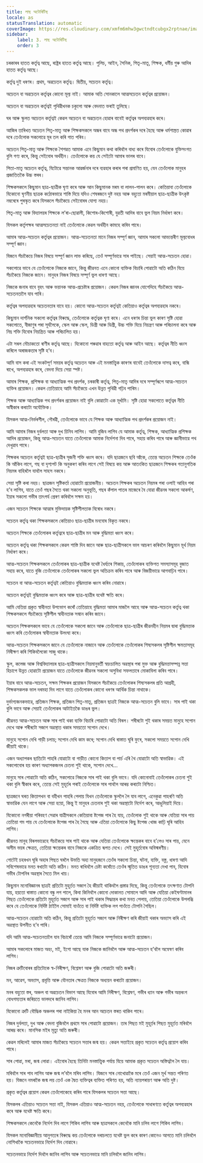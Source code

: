 ```yaml
---
title: লাছ অটোৰিটিছ
locale: as
statusTranslation: automatic
coverImage: https://res.cloudinary.com/xmfm6mhw3gwctndtcubgx2rptnae/image/upload/v1740337243/small_cover_educacion_fundamental_a051170f1c.webp
sidebar:
    label: 3. লাছ অটোৰিটিছ
    order: 3
---
```

চৰকাৰৰ হাতত কৰ্তৃত্ব আছে, ৰাষ্ট্ৰৰ হাতত কৰ্তৃত্ব আছে। পুলিচ, আইন, সৈনিক, পিতৃ-মাতৃ, শিক্ষক, ধৰ্মীয় গুৰু আদিৰ হাতত কৰ্তৃত্ব আছে।

কৰ্তৃত্ব দুই ধৰণৰ। প্ৰথম, অৱচেতন কৰ্তৃত্ব। দ্বিতীয়, সচেতন কৰ্তৃত্ব।

অচেতন বা অৱচেতন কৰ্তৃত্বৰ কোনো মূল্য নাই। আমাক অতি সোনকালে আত্মসচেতন কৰ্তৃত্বৰ প্ৰয়োজন।

অচেতন বা অৱচেতন কৰ্তৃত্বই পৃথিৱীখনক চকুলো আৰু বেদনাত ভৰাই তুলিছে।

ঘৰ আৰু স্কুলত অচেতন কৰ্তৃত্বই কেৱল অচেতন বা অৱচেতন হোৱাৰ বাবেই কৰ্তৃত্বৰ অপব্যৱহাৰ কৰে।

আজিৰ তাৰিখত অচেতন পিতৃ-মাতৃ আৰু শিক্ষকসকলে অন্ধৰ বাবে অন্ধ পথ প্ৰদৰ্শকৰ দৰে হৈছে আৰু ধৰ্মশাস্ত্ৰত কোৱাৰ দৰে তেওঁলোক সকলোৱে মূৰ তল কৰি গাত পৰিব।

অচেতন পিতৃ-মাতৃ আৰু শিক্ষকে শৈশৱত আমাক এনে কিছুমান কথা কৰিবলৈ বাধ্য কৰে যিবোৰ তেওঁলোকে যুক্তিসংগত বুলি গণ্য কৰে, কিন্তু সেইবোৰ অৰ্থহীন। তেওঁলোকে কয় যে সেইটো আমাৰ ভালৰ বাবে।

পিতা-মাতৃ অচেতন কৰ্তৃত্ব, যিটোৱে সন্তানক আৱৰ্জনাৰ দৰে ব্যৱহাৰ কৰাৰ পৰা প্ৰমাণিত হয়, যেন তেওঁলোক মানুহৰ প্ৰজাতিতকৈ উচ্চ স্তৰৰ।

শিক্ষকসকলে কিছুমান ছাত্ৰ-ছাত্ৰীক ঘৃণা কৰে আৰু আন কিছুমানক মৰম বা লালন-পালন কৰে। কেতিয়াবা তেওঁলোকে যিকোনো ঘৃণনীয় ছাত্ৰক কঠোৰভাৱে শাস্তি দিয়ে যদিও শেষৰজনে দুষ্ট নহয় আৰু বহুতো মৰমীয়াল ছাত্ৰ-ছাত্ৰীক উৎকৃষ্ট নম্বৰেৰে পুৰস্কৃত কৰে যিসকলে সঁচাকৈয়ে সেইবোৰৰ যোগ্য নহয়।

পিতৃ-মাতৃ আৰু বিদ্যালয়ৰ শিক্ষকে ল’ৰা-ছোৱালী, কিশোৰ-কিশোৰী, যুৱতী আদিৰ বাবে ভুল নিয়ম নিৰ্ধাৰণ কৰে।

যিসকল কৰ্তৃপক্ষৰ আত্মসচেতনতা নাই তেওঁলোকে কেৱল অৰ্থহীন কামহে কৰিব পাৰে।

আমাৰ আত্ম-সচেতন কৰ্তৃত্বৰ প্ৰয়োজন। আত্ম-সচেতনতা মানে নিজৰ সম্পূৰ্ণ জ্ঞান, আমাৰ সকলো আভ্যন্তৰীণ মূল্যবোধৰ সম্পূৰ্ণ জ্ঞান।

যিজনে সঁচাকৈয়ে নিজৰ বিষয়ে সম্পূৰ্ণ জ্ঞান লাভ কৰিছে, তেওঁ সম্পূৰ্ণভাৱে সাৰ পাইছে। সেয়াই আত্ম-সচেতন হোৱা।

সকলোৱে ভাবে যে তেওঁলোকে নিজকে জানে, কিন্তু জীৱনত এনে কোনো ব্যক্তিক বিচাৰি পোৱাটো অতি কঠিন যিয়ে সঁচাকৈয়ে নিজকে জানে। মানুহৰ নিজৰ বিষয়ে সম্পূৰ্ণ ভুল ধাৰণা আছে।

নিজকে জনাৰ বাবে বৃহৎ আৰু ভয়ানক আত্ম-প্ৰচেষ্টাৰ প্ৰয়োজন। কেৱল নিজৰ জ্ঞানৰ যোগেদিহে সঁচাকৈয়ে আত্ম-সচেতনতালৈ যাব পাৰি।

কৰ্তৃত্বৰ অপব্যৱহাৰ অচেতনতাৰ বাবে হয়। কোনো আত্ম-সচেতন কৰ্তৃত্বই কেতিয়াও কৰ্তৃত্বৰ অপব্যৱহাৰ নকৰে।

কিছুমান দাৰ্শনিক সকলো কৰ্তৃত্বৰ বিৰুদ্ধে, তেওঁলোকে কৰ্তৃত্বক ঘৃণা কৰে। এনে ধৰণৰ চিন্তা ভুল কাৰণ সৃষ্টি হোৱা সকলোতে, বীজাণুৰ পৰা সূৰ্যলৈকে, স্কেল আৰু স্কেল, ডিগ্ৰী আৰু ডিগ্ৰী, উচ্চ শক্তি যিয়ে নিয়ন্ত্ৰণ আৰু পৰিচালনা কৰে আৰু নিম্ন শক্তি যিবোৰ নিয়ন্ত্ৰিত আৰু পৰিচালিত হয়।

এটা সৰল মৌচাকতো ৰাণীৰ কৰ্তৃত্ব আছে। যিকোনো পৰুৱাৰ বাহতো কৰ্তৃত্ব আৰু আইন আছে। কৰ্তৃত্বৰ নীতি ধ্বংস কৰিলে অৰাজকতাৰ সৃষ্টি হ’ব।

আমি বাস কৰা এই সংকটপূৰ্ণ সময়ৰ কৰ্তৃত্ব অচেতন আৰু এই মনস্তাত্ত্বিক কাৰণৰ বাবেই তেওঁলোকে দাসত্ব কৰে, বান্ধি ৰাখে, অপব্যৱহাৰ কৰে, বেদনা দিয়ে সেয়া স্পষ্ট।

আমাৰ শিক্ষক, প্ৰশিক্ষক বা আধ্যাত্মিক পথ প্ৰদৰ্শক, চৰকাৰী কৰ্তৃত্ব, পিতৃ-মাতৃ আদিৰ দৰে সম্পূৰ্ণৰূপে আত্ম-সচেতন ব্যক্তিৰ প্ৰয়োজন। কেৱল তেতিয়াহে আমি সঁচাকৈয়ে এখন উন্নত পৃথিৱী গঢ়িব পাৰিম।

শিক্ষক আৰু আধ্যাত্মিক পথ প্ৰদৰ্শকৰ প্ৰয়োজন নাই বুলি কোৱাটো এক মূৰ্খামি। সৃষ্টি হোৱা সকলোতে কৰ্তৃত্বৰ নীতি অস্বীকাৰ কৰাটো অযৌক্তিক।

যিসকল আত্ম-নিৰ্ভৰশীল, গৌৰৱী, তেওঁলোকে ভাবে যে শিক্ষক আৰু আধ্যাত্মিক পথ প্ৰদৰ্শকৰ প্ৰয়োজন নাই।

আমি আমাৰ নিজৰ দুৰ্বলতা আৰু দুখ চিনিব লাগিব। আমি বুজিব লাগিব যে আমাক কৰ্তৃত্ব, শিক্ষক, আধ্যাত্মিক প্ৰশিক্ষক আদিৰ প্ৰয়োজন, কিন্তু আত্ম-সচেতন যাতে তেওঁলোকে আমাক নিৰ্দেশনা দিব পাৰে, সহায় কৰিব পাৰে আৰু জ্ঞানীভাৱে পথ দেখুৱাব পাৰে।

শিক্ষকৰ অচেতন কৰ্তৃত্বই ছাত্ৰ-ছাত্ৰীৰ সৃজনী শক্তি ধ্বংস কৰে। যদি ছাত্ৰজনে ছবি আঁকে, তেন্তে অচেতন শিক্ষকে তেওঁক কি আঁকিব লাগে, গছ বা দৃশ্যপট কি অনুকৰণ কৰিব লাগে সেই বিষয়ে কয় আৰু আতংকিত ছাত্ৰজনে শিক্ষকৰ গতানুগতিক নিয়মৰ বাহিৰলৈ যাবলৈ সাহস নকৰে।

সেয়া সৃষ্টি কৰা নহয়। ছাত্ৰজন সৃষ্টিকৰ্তা হোৱাটো প্ৰয়োজনীয়। অচেতন শিক্ষকৰ অচেতন নিয়মৰ পৰা ওলাই আহিব পৰা হ’ব লাগিব, যাতে তেওঁ গছৰ সৈতে থকা সকলো অনুভূতি, গছৰ কঁপাল পাতৰ মাজেৰে বৈ যোৱা জীৱনৰ সকলো আকৰ্ষণ, ইয়াৰ সকলো গভীৰ তাৎপৰ্য প্ৰেৰণ কৰিবলৈ সক্ষম হয়।

এজন সচেতন শিক্ষকে আত্মাৰ মুক্তিদায়ক সৃষ্টিশীলতাক বিৰোধ নকৰে।

সচেতন কৰ্তৃত্ব থকা শিক্ষকসকলে কেতিয়াও ছাত্ৰ-ছাত্ৰীৰ মনবোৰ বিকৃত নকৰে।

অচেতন শিক্ষকে তেওঁলোকৰ কৰ্তৃত্বৰে ছাত্ৰ-ছাত্ৰীৰ মন আৰু বুদ্ধিমত্তা ধ্বংস কৰে।

অচেতন কৰ্তৃত্ব থকা শিক্ষকসকলে কেৱল শাস্তি দিব জানে আৰু ছাত্ৰ-ছাত্ৰীসকলে ভাল আচৰণ কৰিবলৈ কিছুমান মূৰ্খ নিয়ম নিৰ্ধাৰণ কৰে।

আত্ম-সচেতন শিক্ষকসকলে তেওঁলোকৰ ছাত্ৰ-ছাত্ৰীক যথেষ্ট ধৈৰ্য্যৰে শিকায়, তেওঁলোকৰ ব্যক্তিগত সমস্যাসমূহ বুজাত সহায় কৰে, যাতে বুজি তেওঁলোকে তেওঁলোকৰ সকলো ভুল অতিক্ৰম কৰিব পাৰে আৰু বিজয়ীভাৱে আগবাঢ়িব পাৰে।

সচেতন বা আত্ম-সচেতন কৰ্তৃত্বই কেতিয়াও বুদ্ধিমত্তাক ধ্বংস কৰিব নোৱাৰে।

অচেতন কৰ্তৃত্বই বুদ্ধিমত্তাক ধ্বংস কৰে আৰু ছাত্ৰ-ছাত্ৰীৰ যথেষ্ট ক্ষতি কৰে।

আমি যেতিয়া প্ৰকৃত স্বাধীনতা উপভোগ কৰোঁ তেতিয়াহে বুদ্ধিমত্তা আমাৰ মাজলৈ আহে আৰু আত্ম-সচেতন কৰ্তৃত্ব থকা শিক্ষকসকলে সঁচাকৈয়ে সৃষ্টিশীল স্বাধীনতাক সন্মান কৰিব জানে।

অচেতন শিক্ষকসকলে ভাবে যে তেওঁলোকে সকলো জানে আৰু তেওঁলোকে ছাত্ৰ-ছাত্ৰীৰ জীৱনহীন নিয়মৰ দ্বাৰা বুদ্ধিমত্তাক ধ্বংস কৰি তেওঁলোকৰ স্বাধীনতাক উলংঘা কৰে।

আত্ম-সচেতন শিক্ষকসকলে জানে যে তেওঁলোকে নাজানে আৰু তেওঁলোকে তেওঁলোকৰ শিষ্যসকলৰ সৃষ্টিশীল ক্ষমতাসমূহ নিৰীক্ষণ কৰি শিকিবলৈকো সাজু থাকে।

স্কুল, কলেজ আৰু বিশ্ববিদ্যালয়ৰ ছাত্ৰ-ছাত্ৰীসকলে নিয়মানুবৰ্তী স্বয়ংচালিত অৱস্থাৰ পৰা মুক্ত আৰু বুদ্ধিমত্তাসম্পন্ন সত্তা হিচাপে উন্নত হোৱাটো প্ৰয়োজন যাতে তেওঁলোকে জীৱনৰ সকলো অসুবিধা সফলতাৰে মোকাবিলা কৰিব পাৰে।

ইয়াৰ বাবে আত্ম-সচেতন, সক্ষম শিক্ষকৰ প্ৰয়োজন যিসকলে সঁচাকৈয়ে তেওঁলোকৰ শিষ্যসকলৰ প্ৰতি আগ্ৰহী, শিক্ষকসকলক ভাল দৰমহা দিব লাগে যাতে তেওঁলোকৰ কোনো ধৰণৰ আৰ্থিক চিন্তা নাথাকে।

দুৰ্ভাগ্যজনকভাৱে, প্ৰতিজন শিক্ষক, প্ৰতিজন পিতৃ-মাতৃ, প্ৰতিজন ছাত্ৰই নিজকে আত্ম-সচেতন বুলি ভাবে। সাৰ পাই থকা বুলি ভাবে আৰু সেয়াই তেওঁলোকৰ আটাইতকৈ ডাঙৰ ভুল।

জীৱনত আত্ম-সচেতন আৰু সাৰ পাই থকা ব্যক্তি বিচাৰি পোৱাটো অতি বিৰল। শৰীৰটো শুই থকাৰ সময়ত মানুহে সপোন দেখে আৰু শৰীৰটো সজাগ অৱস্থাত থকাৰ সময়তো সপোন দেখে।

মানুহে সপোন দেখি গাড়ী চলায়; সপোন দেখি কাম কৰে; সপোন দেখি ৰাস্তাত ঘূৰি ফুৰে, সকলো সময়তে সপোন দেখি জীয়াই থাকে।

এজন অধ্যাপকৰ ছাতিটো পাহৰি যোৱাটো বা গাড়ীত কোনো কিতাপ বা পাৰ্চ এৰি থৈ যোৱাটো অতি স্বাভাৱিক। এই সকলোবোৰ হয় কাৰণ অধ্যাপকজনৰ চেতনা শুই থাকে, সপোন দেখে...

মানুহে সাৰ পোৱাটো অতি কঠিন, সকলোৱে নিজকে সাৰ পাই থকা বুলি ভাবে। যদি কোনোবাই তেওঁলোকৰ চেতনা শুই থকা বুলি স্বীকাৰ কৰে, তেন্তে সেই মুহূৰ্তৰ পৰাই তেওঁলোকে সাৰ পাবলৈ আৰম্ভ কৰাটো নিশ্চিত।

ছাত্ৰজনে ঘৰত কিতাপখন বা বহীখন পাহৰি পেলায় যিখন তেওঁলোকে স্কুললৈ লৈ যাব লাগে, এনেকুৱা পাহৰণি অতি স্বাভাৱিক যেন লাগে আৰু সেয়া হয়ো, কিন্তু ই মানুহৰ চেতনাৰ শুই থকা অৱস্থাটো নিৰ্দেশ কৰে, আঙুলিয়াই দিয়ে।

যিকোনো নগৰীয়া পৰিবহণ সেৱাৰ যাত্ৰীসকলে কেতিয়াবা ষ্টপেজ পাৰ হৈ যায়, তেওঁলোক শুই থাকে আৰু যেতিয়া সাৰ পায় তেতিয়া গম পায় যে তেওঁলোকে ষ্টপেজ পাৰ হৈ গৈছে আৰু এতিয়া তেওঁলোকে কিছু ষ্টপেজ খোজ কাঢ়ি ঘূৰি আহিব লাগিব।

জীৱনত মানুহ বিৰলভাৱেহে সঁচাকৈয়ে সাৰ পাই থাকে আৰু যেতিয়া তেওঁলোকে ক্ষন্তেকৰ বাবে হ’লেও সাৰ পায়, যেনে অসীম ভয়ৰ ক্ষেত্ৰত, তেতিয়া ক্ষন্তেকৰ বাবে নিজকে একত্ৰিত ৰূপত দেখে। সেই মুহূৰ্তবোৰ অবিস্মৰণীয়।

গোটেই চহৰখন ঘূৰি অহাৰ পিছত ঘৰলৈ উভতি অহা মানুহজনে তেওঁৰ সকলো চিন্তা, ঘটনা, ব্যক্তি, বস্তু, ধাৰণা আদি সবিশেষভাৱে মনত ৰখাটো অতি কঠিন। মনত ৰাখিবলৈ চেষ্টা কৰোঁতে তেওঁৰ স্মৃতিত ডাঙৰ শূন্যতা দেখা পাব, যিবোৰ গভীৰ টোপনিৰ অৱস্থাৰ সৈতে মিল খায়।

কিছুমান মনোবিজ্ঞানৰ ছাত্ৰই প্ৰতিটো মুহূৰ্তত সজাগ হৈ জীয়াই থাকিবলৈ প্ৰস্তাৱ দিছে, কিন্তু তেওঁলোকে তৎক্ষণাত টোপনি যায়, হয়তো ৰাস্তাত কোনো বন্ধু লগ পালে, কিবা কিনিবলৈ কোনো দোকানত সোমালে আদি আৰু যেতিয়া কেইঘণ্টামানৰ পিছত তেওঁলোকে প্ৰতিটো মুহূৰ্তত সজাগ আৰু সাৰ পাই থকাৰ সিদ্ধান্তৰ কথা মনত পেলায়, তেতিয়া তেওঁলোকে উপলব্ধি কৰে যে তেওঁলোকে নিৰ্দিষ্ট ঠাইলৈ সোমাই যাওঁতে বা নিৰ্দিষ্ট ব্যক্তিক লগ পাওঁতে টোপনি গৈছিল।

আত্ম-সচেতন হোৱাটো অতি কঠিন, কিন্তু প্ৰতিটো মুহূৰ্তত সজাগ আৰু নিৰীক্ষণ কৰি জীয়াই থকাৰ অভ্যাস কৰি এই অৱস্থাত উপনীত হ’ব পাৰি।

যদি আমি আত্ম-সচেতনতালৈ যাব বিচাৰোঁ তেন্তে আমি নিজকে সম্পূৰ্ণভাৱে জনাটো প্ৰয়োজন।

আমাৰ সকলোৰে মাজত অহং, মই, ইগো আছে যাক নিজকে জানিবলৈ আৰু আত্ম-সচেতন হ’বলৈ অন্বেষণ কৰিব লাগিব।

নিজৰ ত্ৰুটিবোৰৰ প্ৰতিটোকে স্ব-নিৰীক্ষণ, বিশ্লেষণ আৰু বুজি পোৱাটো অতি জৰুৰী।

মন, আৱেগ, অভ্যাস, প্ৰবৃত্তি আৰু যৌনতাৰ ক্ষেত্ৰত নিজকে অধ্যয়ন কৰাটো প্ৰয়োজন।

মনৰ বহুতো স্তৰ, অঞ্চল বা অৱচেতন বিভাগ আছে যিবোৰ আমি নিৰীক্ষণ, বিশ্লেষণ, গভীৰ ধ্যান আৰু গভীৰ অন্তৰংগ বোধগম্যতাৰ জৰিয়তে ভালদৰে জানিব লাগিব।

যিকোনো ত্ৰুটি বৌদ্ধিক অঞ্চলৰ পৰা নাইকিয়া হৈ মনৰ আন অচেতন স্তৰত থাকিব পাৰে।

নিজৰ দুৰ্বলতা, দুখ আৰু বেদনা বুজিবলৈ প্ৰথমে সাৰ পোৱাটো প্ৰয়োজন। তাৰ পিছত মই মুহূৰ্তৰ পিছত মুহূৰ্তত মৰিবলৈ আৰম্ভ কৰে। মানসিক মইৰ মৃত্যু অতি জৰুৰী।

কেৱল মৰিলেই আমাৰ মাজত সঁচাকৈয়ে সচেতন সত্তাৰ জন্ম হয়। কেৱল সত্তাইহে প্ৰকৃত সচেতন কৰ্তৃত্ব প্ৰয়োগ কৰিব পাৰে।

সাৰ পোৱা, মৰা, জন্ম লোৱা। এইবোৰ হৈছে তিনিটা মনস্তাত্ত্বিক পৰ্যায় যিয়ে আমাক প্ৰকৃত সচেতন অস্তিত্বলৈ লৈ যায়।

মৰিবলৈ সাৰ পাব লাগিব আৰু জন্ম ল’বলৈ মৰিব লাগিব। যিজনে সাৰ নোখোৱাকৈ মৰে তেওঁ এজন মূৰ্খ সন্তত পৰিণত হয়। যিজনে নমৰাকৈ জন্ম লয় তেওঁ এক দ্বৈত ব্যক্তিত্বৰ ব্যক্তিত পৰিণত হয়, অতি ন্যায়পৰায়ণ আৰু অতি দুষ্ট।

প্ৰকৃত কৰ্তৃত্বৰ প্ৰয়োগ কেৱল তেওঁলোকেহে কৰিব পাৰে যিসকলৰ সচেতন সত্তা আছে।

যিসকলৰ এতিয়াও সচেতন সত্তা নাই, যিসকল এতিয়াও আত্ম-সচেতন নহয়, তেওঁলোকে সাধাৰণতে কৰ্তৃত্বৰ অপব্যৱহাৰ কৰে আৰু যথেষ্ট ক্ষতি কৰে।

শিক্ষকসকলে কেনেকৈ নিৰ্দেশ দিব লাগে শিকিব লাগিব আৰু ছাত্ৰসকলে কেনেকৈ মানি চলিব লাগে শিকিব লাগিব।

যিসকল মনোবিজ্ঞানীয়ে আনুগত্যৰ বিৰুদ্ধে কয় তেওঁলোকে দৰাচলতে যথেষ্ট ভুল কৰে কাৰণ কোনেও আগতে মানি চলিবলৈ নোশিখাকৈ সচেতনভাৱে নিৰ্দেশ দিব নোৱাৰে।

সচেতনভাৱে নিৰ্দেশ দিবলৈ জানিব লাগিব আৰু সচেতনভাৱে মানি চলিবলৈ জানিব লাগিব।

